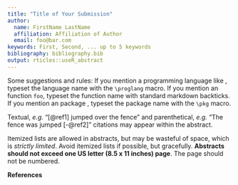 ```yaml
---
title: "Title of Your Submission"
author:
  name: FirstName LastName
  affiliation: Affiliation of Author
  email: foo@bar.com
keywords: First, Second, ... up to 5 keywords
bibliography: bibliography.bib
output: rticles::useR_abstract
---
```


Some suggestions and rules: If you mention a programming language like \proglang{R}, typeset the language name with the `\proglang` macro. If you mention an \proglang{R} function `foo`, typeset the function name with standard markdown backticks. If you mention an \proglang{R} package \pkg{fooPkg}, typeset the package name with the `\pkg` macro.

Textual, *e.g.* "[@ref1] jumped over the fence" and parenthetical, *e.g.* "The fence was jumped [-@ref2]" citations may appear within the abstract.

Itemized lists are allowed in abstracts, but may be wasteful of space, which is *strictly limited*. Avoid itemized lists if possible, but gracefully. **Abstracts should not exceed one US letter (8.5 x 11 inches) page**. The page should not be numbered.

**References**


